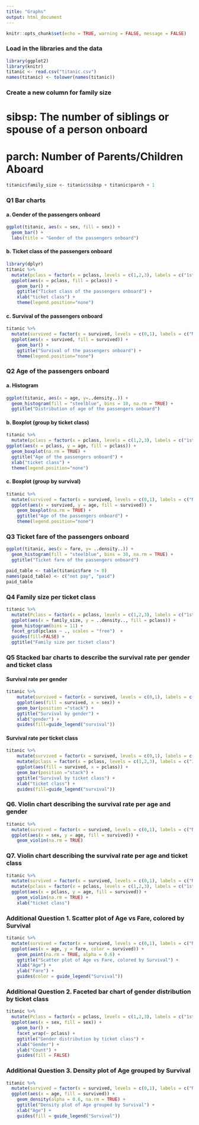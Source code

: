 ```yaml
---
title: "Graphs"
output: html_document
---
```


```r
knitr::opts_chunk$set(echo = TRUE, warning = FALSE, message = FALSE)
```

### Load in the libraries and the data
```r
library(ggplot2)
library(knitr)
titanic <- read.csv("titanic.csv")
names(titanic) <- tolower(names(titanic))
```

### Create a new column for family size
# sibsp: The number of siblings or spouse of a person onboard
# parch: Number of Parents/Children Aboard
```r
titanic$family_size <- titanic$sibsp + titanic$parch + 1
```

### Q1 Bar charts

#### a. Gender of the passengers onboard
```r
ggplot(titanic, aes(x = sex, fill = sex)) + 
  geom_bar() + 
  labs(title = "Gender of the passengers onboard")
```

#### b. Ticket class of the passengers onboard

```r
library(dplyr)
titanic %>%  
  mutate(pclass = factor(x = pclass, levels = c(1,2,3), labels = c("1st", "2nd", "3rd"))) %>%
  ggplot(aes(x = pclass, fill = pclass)) + 
    geom_bar() + 
    ggtitle("Ticket class of the passengers onboard") + 
    xlab("ticket class") +
    theme(legend.position="none")

```

#### c. Survival of the passengers onboard
```r
titanic %>%
  mutate(survived = factor(x = survived, levels = c(0,1), labels = c("No", "Yes"))) %>%
  ggplot(aes(x = survived, fill = survived)) + 
    geom_bar() + 
    ggtitle("Survival of the passengers onboard") + 
    theme(legend.position="none")
```

### Q2 Age of the passengers onboard

#### a. Histogram 
```r
ggplot(titanic, aes(x = age, y=..density..)) + 
  geom_histogram(fill = "steelblue", bins = 10, na.rm = TRUE) + 
  ggtitle("Distribution of age of the passengers onboard") 
```

#### b. Boxplot (group by ticket class)
```r
titanic %>%
  mutate(pclass = factor(x = pclass, levels = c(1,2,3), labels = c("1st", "2nd", "3rd"))) %>%
ggplot(aes(x = pclass, y = age, fill = pclass)) + 
  geom_boxplot(na.rm = TRUE) + 
  ggtitle("Age of the passengers onboard") + 
  xlab("ticket class") + 
  theme(legend.position="none")
```

#### c. Boxplot (group by survival)
```r
titanic %>%
  mutate(survived = factor(x = survived, levels = c(0,1), labels = c("No", "Yes"))) %>%
  ggplot(aes(x = survived, y = age, fill = survived)) + 
    geom_boxplot(na.rm = TRUE) + 
    ggtitle("Age of the passengers onboard") + 
    theme(legend.position="none")
```


### Q3 Ticket fare of the passengers onboard

```r
ggplot(titanic, aes(x = fare, y= ..density..)) + 
  geom_histogram(fill = "steelblue", bins = 30, na.rm = TRUE) + 
  ggtitle("Ticket fare of the passengers onboard") 
```

```r
paid_table <- table(titanic$fare != 0)
names(paid_table) <- c("not pay", "paid")
paid_table
```

### Q4 Family size per ticket class

```r
titanic %>%
  mutate(Pclass = factor(x = pclass, levels = c(1,2,3), labels = c("1st", "2nd", "3rd"))) %>%
  ggplot(aes(x = family_size, y = ..density.., fill = pclass)) +
  geom_histogram(bins = 11) +
  facet_grid(pclass ~ ., scales = "free")  + 
  guides(fill=FALSE) +
  ggtitle("Family size per ticket class")
```

### Q5 Stacked bar charts to describe the survival rate per gender and ticket class

#### Survival rate per gender

```r
titanic %>%
    mutate(survived = factor(x = survived, levels = c(0,1), labels = c("No", "Yes"))) %>%
    ggplot(aes(fill = survived, x = sex)) + 
    geom_bar(position ="stack") +
    ggtitle("Survival by gender") + 
    xlab("gender") + 
    guides(fill=guide_legend("survival"))
```

#### Survival rate per ticket class

```r
titanic %>%
    mutate(survived = factor(x = survived, levels = c(0,1), labels = c("No", "Yes"))) %>%
    mutate(pclass = factor(x = pclass, levels = c(1,2,3), labels = c("1st", "2nd", "3rd"))) %>%
    ggplot(aes(fill = survived, x = pclass)) + 
    geom_bar(position ="stack") +
    ggtitle("Survival by ticket class") + 
    xlab("ticket class") + 
    guides(fill=guide_legend("survival"))
```

### Q6. Violin chart describing the survival rate per age and gender 
```r
titanic %>%
  mutate(survived = factor(x = survived, levels = c(0,1), labels = c("No", "Yes"))) %>%
  ggplot(aes(x = sex, y = age, fill = survived)) + 
    geom_violin(na.rm = TRUE)
```

### Q7. Violin chart describing the survival rate per age and ticket class
```r
titanic %>%
  mutate(survived = factor(x = survived, levels = c(0,1), labels = c("No", "Yes"))) %>%
  mutate(pclass = factor(x = pclass, levels = c(1,2,3), labels = c("1st", "2nd", "3rd"))) %>%
  ggplot(aes(x = pclass, y = age, fill = survived)) + 
    geom_violin(na.rm = TRUE) + 
    xlab("ticket class")
```
### Additional Question 1. Scatter plot of Age vs Fare, colored by Survival
```r
titanic %>%
  mutate(survived = factor(x = survived, levels = c(0,1), labels = c("No", "Yes"))) %>%
  ggplot(aes(x = age, y = fare, color = survived)) +
    geom_point(na.rm = TRUE, alpha = 0.6) +
    ggtitle("Scatter plot of Age vs Fare, colored by Survival") +
    xlab("Age") +
    ylab("Fare") +
    guides(color = guide_legend("Survival"))
```

### Additional Question 2. Faceted bar chart of gender distribution by ticket class
```r
titanic %>%
  mutate(Pclass = factor(x = pclass, levels = c(1,2,3), labels = c("1st", "2nd", "3rd"))) %>%
  ggplot(aes(x = sex, fill = sex)) +
    geom_bar() +
    facet_wrap(~ pclass) +
    ggtitle("Gender distribution by ticket class") +
    xlab("Gender") +
    ylab("Count") +
    guides(fill = FALSE)
```

### Additional Question 3. Density plot of Age grouped by Survival
```r
titanic %>%
  mutate(survived = factor(x = survived, levels = c(0,1), labels = c("No", "Yes"))) %>%
  ggplot(aes(x = age, fill = survived)) +
    geom_density(alpha = 0.6, na.rm = TRUE) +
    ggtitle("Density plot of Age grouped by Survival") +
    xlab("Age") +
    guides(fill = guide_legend("Survival"))
```
